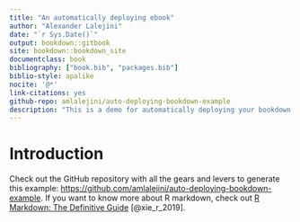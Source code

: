 ```yaml
---
title: "An automatically deploying ebook"
author: "Alexander Lalejini"
date: "`r Sys.Date()`"
output: bookdown::gitbook
site: bookdown::bookdown_site
documentclass: book
bibliography: ["book.bib", "packages.bib"]
biblio-style: apalike
nocite: '@*'
link-citations: yes
github-repo: amlalejini/auto-deploying-bookdown-example
description: "This is a demo for automatically deploying your bookdown ebook to GitHub pages."
---
```


# Introduction

Check out the GitHub repository with all the gears and levers to generate this example: <https://github.com/amlalejini/auto-deploying-bookdown-example>.
If you want to know more about R markdown, check out [R Markdown: The Definitive Guide](https://bookdown.org/yihui/rmarkdown/) [@xie_r_2019].
